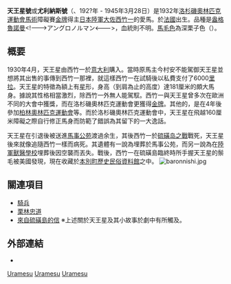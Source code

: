 {{MedalTableTop|Takeichi Nishi.jpg|200px|西竹一與天王星}}
{{MedalCountry | {{JPN}} }}
{{MedalSport | [[馬術|馬術]]競技}}
{{MedalCompetition|[[奧林匹克運動會|奧林匹克]]}}
{{MedalGold  | [[1932年夏季奧林匹克運動會|1932年洛杉磯]] | [[馬術障礙賽|馬術障礙賽]]個人}}
{{MedalBottom}}

'''天王星號'''或'''尤利納斯號'''（{{lang|ja|ウラヌス}}、192?年 - 1945年3月28日）是1932年[[1932年夏季奧林匹克運動會|洛杉磯奧林匹克運動會]][[馬術|馬術]]障礙賽[[金牌|金牌]]得主[[大日本帝國陸軍|日本陸軍]][[上校|大佐]][[西竹一|西竹一]]的愛馬。於[[法國|法國]]出生。品種是[[盎格魯諾曼|盎格魯諾曼]]<!--->アングロノルマン<--->，血統則不明。[[馬毛色|馬毛色]]為深栗子色（{{lang|ja|栃栗毛}}）。

== 概要 ==
1930年4月，天王星由西竹一於[[意大利|意大利]]購入。當時原馬主今村安不能駕御天王星並想將其出售的事傳到西竹一那裡，就這樣西竹一在試騎後以私費支付了6000[[意大利里拉|里拉]]。天王星的特徵為額上有[[星|星]]形，身高（到肩為止的高度）達181厘米的頗大馬身。據說其性格相當激烈，除西竹一外無人能駕馭。西竹一與天王星曾多次在歐洲不同的大會中獲獎，而在洛杉磯奧林匹克運動會更獲得[[金牌|金牌]]。其他的，是在4年後參加[[1936年夏季奧林匹克運動會|柏林奧林匹克運動會]]等。而於洛杉磯奧林匹克運動會中，天王星在飛越160厘米障礙之際自行修正馬身而防範了錯誤為其留下的一大逸話。

天王星在引退後被送進[[馬事公苑|馬事公苑]]渡過余生，其後西竹一於[[硫磺島戰役|硫磺岛之戰]]戰死，天王星後來就像追隨西竹一樣而病死。其遺體有一說為埋葬於馬事公苑，而另一說為在[[軍學校|陸軍獸醫學校]]埋葬後因空襲而丟失。戰後，西竹一在硫磺島臨終時所手握天王星的鬃毛被美國發現，現在收藏於[https://web.archive.org/web/20070826111828/http://www.pref.hokkaido.jp/kseikatu/ks-bssbk/bunrec/sisetu/ho05/ho050001/index.html 本別町歷史民俗資料館]之中。
[[File:baronnishi.jpg|thumb]]

== 關連項目 ==
*[[騎兵|騎兵]]
*[[栗林忠道|栗林忠道]]
*[[來自硫磺島的信|來自硫磺島的信]] ※上述關於天王星及其小故事於劇中有所觸及。

== 外部連結 ==
* {{ja}}{{lang|ja|[http://www.joc.or.jp/stories/memorial/2005102002.html JOC、障害を飛ぶ西竹一とウラヌス号]}}

[[Category:競賽馬匹|Uramesu]]
[[Category:1945年去世的动物|Uramesu]]
[[Category:名馬|Uramesu]]